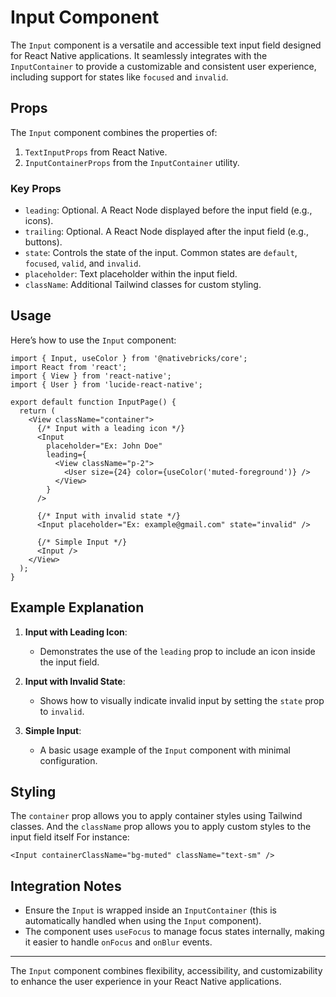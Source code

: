# Input Component

The `Input` component is a versatile and accessible text input field designed for React Native applications. It seamlessly integrates with the `InputContainer` to provide a customizable and consistent user experience, including support for states like `focused` and `invalid`.

## Props

The `Input` component combines the properties of:

1. `TextInputProps` from React Native.
2. `InputContainerProps` from the `InputContainer` utility.

### Key Props

- `leading`: Optional. A React Node displayed before the input field (e.g., icons).
- `trailing`: Optional. A React Node displayed after the input field (e.g., buttons).
- `state`: Controls the state of the input. Common states are `default`, `focused`, `valid`, and `invalid`.
- `placeholder`: Text placeholder within the input field.
- `className`: Additional Tailwind classes for custom styling.

## Usage

Here’s how to use the `Input` component:

```tsx
import { Input, useColor } from '@nativebricks/core';
import React from 'react';
import { View } from 'react-native';
import { User } from 'lucide-react-native';

export default function InputPage() {
  return (
    <View className="container">
      {/* Input with a leading icon */}
      <Input
        placeholder="Ex: John Doe"
        leading={
          <View className="p-2">
            <User size={24} color={useColor('muted-foreground')} />
          </View>
        }
      />

      {/* Input with invalid state */}
      <Input placeholder="Ex: example@gmail.com" state="invalid" />

      {/* Simple Input */}
      <Input />
    </View>
  );
}
```

## Example Explanation

1. **Input with Leading Icon**:

   - Demonstrates the use of the `leading` prop to include an icon inside the input field.

2. **Input with Invalid State**:

   - Shows how to visually indicate invalid input by setting the `state` prop to `invalid`.

3. **Simple Input**:
   - A basic usage example of the `Input` component with minimal configuration.

## Styling

The `container` prop allows you to apply container styles using Tailwind classes.
And the `className` prop allows you to apply custom styles to the input field itself
For instance:

```tsx
<Input containerClassName="bg-muted" className="text-sm" />
```

## Integration Notes

- Ensure the `Input` is wrapped inside an `InputContainer` (this is automatically handled when using the `Input` component).
- The component uses `useFocus` to manage focus states internally, making it easier to handle `onFocus` and `onBlur` events.

---

The `Input` component combines flexibility, accessibility, and customizability to enhance the user experience in your React Native applications.
